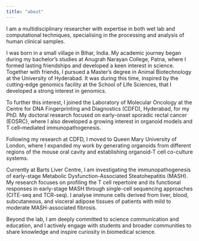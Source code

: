 ```yaml
---
title: "about"
---
```


I am a multidisciplinary researcher with expertise in both wet lab and computational techniques, specialising in the processing and analysis of human clinical samples.

I was born in a small village in Bihar, India. My academic journey began during my bachelor's studies at Anugrah Narayan College, Patna, where I formed lasting friendships and developed a keen interest in science. Together with friends, I pursued a Master's degree in Animal Biotechnology at the University of Hyderabad. It was during this time, inspired by the cutting-edge genomics facility at the School of Life Sciences, that I developed a strong interest in genomics.

To further this interest, I joined the Laboratory of Molecular Oncology at the Centre for DNA Fingerprinting and Diagnostics (CDFD), Hyderabad, for my PhD. My doctoral research focused on early-onset sporadic rectal cancer (EOSRC), where I also developed a growing interest in organoid models and T cell–mediated immunopathogenesis. 

Following my research at CDFD, I moved to Queen Mary University of London, where I expanded my work by generating organoids from different regions of the mouse oral cavity and establishing organoid-T cell co-culture systems.

Currently at Barts Liver Centre, I am investigating the immunopathogenesis of early-stage Metabolic Dysfunction-Associated Steatohepatitis (MASH). My research focuses on profiling the T cell repertoire and its functional responses in early-stage MASH through single-cell sequencing approaches (CITE-seq and TCR-seq). I analyse immune cells derived from liver, blood, subcutaneous, and visceral adipose tissues of patients with mild to moderate MASH-associated fibrosis.

Beyond the lab, I am deeply committed to science communication and education, and I actively engage with students and broader communities to share knowledge and inspire curiosity in biomedical science.

